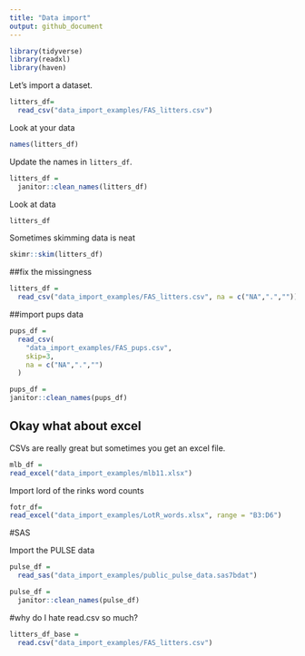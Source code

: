 ```yaml
---
title: "Data import"
output: github_document
---
```


```r
library(tidyverse)
library(readxl)
library(haven)
```

Let's import a dataset.

```r
litters_df=
  read_csv("data_import_examples/FAS_litters.csv")
```

Look at your data

```r
names(litters_df)
```

Update the names in `litters_df`.
```r
litters_df = 
  janitor::clean_names(litters_df)
```

Look at data

```r
litters_df
```

Sometimes skimming data is neat
```r
skimr::skim(litters_df)
```

##fix the missingness
```r
litters_df = 
  read_csv("data_import_examples/FAS_litters.csv", na = c("NA",".",""))
```

##import pups data
```r
pups_df = 
  read_csv(
    "data_import_examples/FAS_pups.csv",
    skip=3,
    na = c("NA",".","")
  )

pups_df =
janitor::clean_names(pups_df)
```

## Okay what about excel

CSVs are really great but sometimes you get an excel file.

```r
mlb_df =
read_excel("data_import_examples/mlb11.xlsx")
```

Import lord of the rinks word counts

```r
fotr_df=
read_excel("data_import_examples/LotR_words.xlsx", range = "B3:D6")
```

#SAS

Import the PULSE data

```r
pulse_df =
  read_sas("data_import_examples/public_pulse_data.sas7bdat")

pulse_df =
  janitor::clean_names(pulse_df)
```

#why do I hate read.csv so much?

```r
litters_df_base =
  read.csv("data_import_examples/FAS_litters.csv")
```

